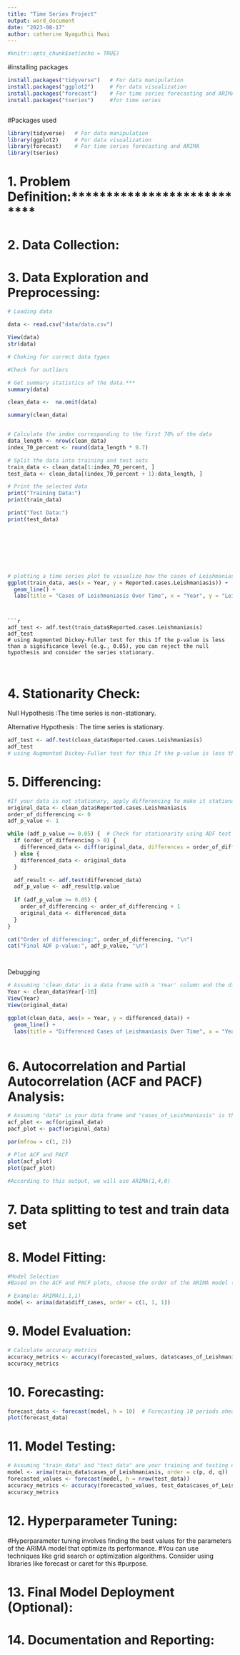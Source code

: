 ```yaml
---
title: "Time Series Project"
output: word_document
date: "2023-08-17"
author: catherine Nyaguthii Mwai
---
```


```r
#knitr::opts_chunk$set(echo = TRUE)
```
#installing packages

```r
install.packages("tidyverse")   # For data manipulation
install.packages("ggplot2")     # For data visualization
install.packages("forecast")    # For time series forecasting and ARIMA
install.packages("tseries")     #for time series



```


#Packages used
```r
library(tidyverse)   # For data manipulation
library(ggplot2)     # For data visualization
library(forecast)    # For time series forecasting and ARIMA
library(tseries)


```



# 1. Problem Definition:***************************



# 2. Data Collection:


# 3. Data Exploration and Preprocessing:
```r

# Loading data

data <- read.csv("data/data.csv")

View(data)
str(data)

# Cheking for correct data types

#Check for outliers

# Get summary statistics of the data.***
summary(data)

clean_data <-  na.omit(data)

summary(clean_data)



```

```r

# Calculate the index corresponding to the first 70% of the data
data_length <- nrow(clean_data)
index_70_percent <- round(data_length * 0.7)

# Split the data into training and test sets
train_data <- clean_data[1:index_70_percent, ]
test_data <- clean_data[(index_70_percent + 1):data_length, ]

# Print the selected data
print("Training Data:")
print(train_data)

print("Test Data:")
print(test_data)









```



```r


# plotting a time series plot to visualize how the cases of Leishmaniasis vary over time
ggplot(train_data, aes(x = Year, y = Reported.cases.Leishmaniasis)) +
  geom_line() +
  labs(title = "Cases of Leishmaniasis Over Time", x = "Year", y = "Leishmaniasis Cases")

```

```


```r

adf_test <- adf.test(train_data$Reported.cases.Leishmaniasis)
adf_test
# using Augmented Dickey-Fuller test for this If the p-value is less than a significance level (e.g., 0.05), you can reject the null hypothesis and consider the series stationary.



```




# 4. Stationarity Check:
Null Hypothesis :The time series is non-stationary.

Alternative Hypothesis : The time series is stationary.




```r



adf_test <- adf.test(clean_data$Reported.cases.Leishmaniasis)
adf_test
# using Augmented Dickey-Fuller test for this If the p-value is less than a significance level (e.g., 0.05), you can reject the null hypothesis and consider the series stationary.

```

# 5. Differencing:

```r

#If your data is not stationary, apply differencing to make it stationary.
original_data <- clean_data$Reported.cases.Leishmaniasis
order_of_differencing <- 0
adf_p_value <- 1

while (adf_p_value >= 0.05) {  # Check for stationarity using ADF test
  if (order_of_differencing > 0) {
    differenced_data <- diff(original_data, differences = order_of_differencing)
  } else {
    differenced_data <- original_data
  }

  adf_result <- adf.test(differenced_data)
  adf_p_value <- adf_result$p.value
  
  if (adf_p_value >= 0.05) {
    order_of_differencing <- order_of_differencing + 1
    original_data <- differenced_data
  }
}

cat("Order of differencing:", order_of_differencing, "\n")
cat("Final ADF p-value:", adf_p_value, "\n")




```
Debugging

```r

# Assuming 'clean_data' is a data frame with a 'Year' column and the differenced data in 'differenced_data' column
Year <- clean_data$Year[-10]
View(Year)
View(original_data)

ggplot(clean_data, aes(x = Year, y = differenced_data)) +
  geom_line() +
  labs(title = "Differenced Cases of Leishmaniasis Over Time", x = "Year", y = "Differenced Cases")


```

```r

```



# 6. Autocorrelation and Partial Autocorrelation (ACF and PACF) Analysis:
```r
# Assuming "data" is your data frame and "cases_of_Leishmaniasis" is the column of interest
acf_plot <- acf(original_data)
pacf_plot <- pacf(original_data)

par(mfrow = c(1, 2))

# Plot ACF and PACF
plot(acf_plot)
plot(pacf_plot)

#According to this output, we will use ARIMA(1,4,0)
```

# 7. Data splitting to test and train data set
# 8. Model Fitting:

```r
#Model Selection
#Based on the ACF and PACF plots, choose the order of the ARIMA model (p, d, q).

# Example: ARIMA(1,1,1)
model <- arima(data$diff_cases, order = c(1, 1, 1))


```

# 9. Model Evaluation:
```r
# Calculate accuracy metrics
accuracy_metrics <- accuracy(forecasted_values, data$cases_of_Leishmaniasis)
accuracy_metrics

```

# 10. Forecasting:
```r
forecast_data <- forecast(model, h = 10)  # Forecasting 10 periods ahead
plot(forecast_data)

```

# 11. Model Testing:

```r
# Assuming "train_data" and "test_data" are your training and testing data subsets
model <- arima(train_data$cases_of_Leishmaniasis, order = c(p, d, q))
forecasted_values <- forecast(model, h = nrow(test_data))
accuracy_metrics <- accuracy(forecasted_values, test_data$cases_of_Leishmaniasis)
accuracy_metrics

```

# 12. Hyperparameter Tuning:
#Hyperparameter tuning involves finding the best values for the parameters of the ARIMA model that optimize its performance. #You can use techniques like grid search or optimization algorithms. Consider using libraries like forecast or caret for this #purpose.

# 13. Final Model Deployment (Optional):
# 14. Documentation and Reporting: